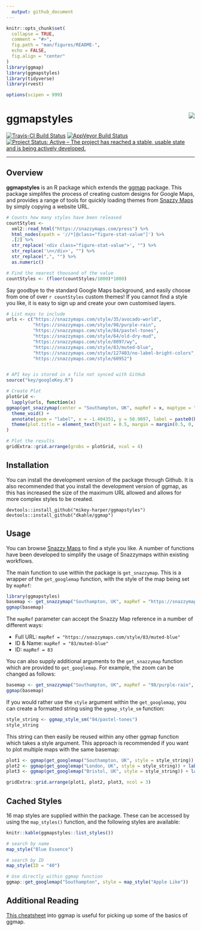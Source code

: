```yaml
---
  output: github_document
---
```

<!-- README.md is generated from README.Rmd. Please edit that file -->

```r
knitr::opts_chunk$set(
  collapse = TRUE,
  comment = "#>",
  fig.path = "man/figures/README-",
  echo = FALSE,
  fig.align = "center"
)
library(ggmap)
library(ggmapstyles)
library(tidyverse)
library(rvest)

options(scipen = 999)
```

# ggmapstyles <img src="man/images/SnazzyMaps-Icon-Transparent.png" align="right" />

[![Travis-CI Build Status](https://travis-ci.org/mikey-harper/ggmapstyles.svg?branch=master)](https://travis-ci.org/mikey-harper/ggmapstyles)
[![AppVeyor Build Status](https://ci.appveyor.com/api/projects/status/github/mikey-harper/ggmapstyles?branch=master&svg=true)](https://ci.appveyor.com/project/mikey-harper/ggmapstyles)
[![Project Status: Active – The project has reached a stable, usable state and is being actively developed.](http://www.repostatus.org/badges/latest/active.svg)](http://www.repostatus.org/#active)

*****
## Overview

**ggmapstyles** is an R package which extends the [ggmap](https://github.com/dkahle/ggmap) package. This package simplifes the process of creating custom designs for Google Maps, and provides a range of tools for quickly loading themes from [Snazzy Maps](https://snazzymaps.com/) by simply copying a website URL.

```r
# Counts how many styles have been released
countStyles <- 
  xml2::read_html("https://snazzymaps.com/press") %>%
  html_nodes(xpath = '//*[@class="figure-stat-value"]') %>%
  .[2] %>%
  str_replace('<div class="figure-stat-value">', "") %>%
  str_replace('\n</div>', "") %>%
  str_replace(",", "") %>%
  as.numeric()

# Find the nearest thousand of the value
countStyles <- (floor(countStyles/1000)*1000)
```

Say goodbye to the standard Google Maps background, and easily choose from one of over `r countStyles` custom themes! If you cannot find a style you like, it is easy to sign up and create your own customised layers.

```r
# List maps to include
urls <- c("https://snazzymaps.com/style/35/avocado-world",
          "https://snazzymaps.com/style/98/purple-rain",
          "https://snazzymaps.com/style/84/pastel-tones",
          "https://snazzymaps.com/style/64/old-dry-mud",
          "https://snazzymaps.com/style/8097/wy",
          "https://snazzymaps.com/style/83/muted-blue",
          "https://snazzymaps.com/style/127403/no-label-bright-colors",
          "https://snazzymaps.com/style/60952")


# API key is stored in a file not synced with GitHub
source("key/googleKey.R")

# Create Plot
plotGrid <-
  lapply(urls, function(x)
ggmap(get_snazzymap(center = "Southampton, UK", mapRef = x, maptype = "roadmap")) +
  theme_void() +
  annotate(geom = "label", x = -1.404351, y = 50.9097, label = paste0(basename(dirname(x)), "/\n", basename(x)), alpha = 0.75) +
  theme(plot.title = element_text(hjust = 0.5, margin = margin(0.5, 0, 0.5, 0, unit = "cm") ))
)

# Plot the results
gridExtra::grid.arrange(grobs = plotGrid, ncol = 4)
```

## Installation

You can install the development version of the package through Github. It is also recommended that you install the development version of ggmap, as this has increased the size of the maximum URL allowed and allows for more complex styles to be created. 

```
devtools::install_github("mikey-harper/ggmapstyles")
devtools::install_github("dkahle/ggmap")
```

## Usage

You can browse [Snazzy Maps](https://snazzymaps.com/) to find a style you like. A number of functions have been developed to simplify the usage of Snazzymaps within existing workflows.

The main function to use within the package is `get_snazzymap`. This is a wrapper of the `get_googlemap` function, with the style of the map being set by `mapRef`:

```r
library(ggmapstyles)
basemap <- get_snazzymap("Southampton, UK", mapRef = "https://snazzymaps.com/style/83/muted-blue")
ggmap(basemap)
```

The `mapRef` parameter can accept the Snazzy Map reference in a number of different ways:

- Full URL: `mapRef = "https://snazzymaps.com/style/83/muted-blue"`
- ID & Name: `mapRef = "83/muted-blue"`
- ID: `mapRef = 83`

You can also supply additional arguments to the `get_snazzymap` function which are provided to `get_googlemap`. For example, the zoom can be changed as follows:

```r
basemap <- get_snazzymap("Southampton, UK", mapRef = "98/purple-rain", zoom = 15)
ggmap(basemap)
```

If you would rather use the `style` argument within the `get_googlemap`, you can create a formatted string using the `ggmap_style_sm` function:

```r
style_string <- ggmap_style_sm("84/pastel-tones")
style_string
```

This string can then easily be reused within any other ggmap function which takes a style argument. This approach is recommended if you want to plot multiple maps with the same basemap:

```r
plot1 <- ggmap(get_googlemap("Southampton, UK", style = style_string)) + labs(title = "Southampton")
plot2 <- ggmap(get_googlemap("London, UK", style = style_string)) + labs(title = "London")
plot3 <- ggmap(get_googlemap("Bristol, UK", style = style_string)) + labs(title = "Bristol")

gridExtra::grid.arrange(plot1, plot2, plot3, ncol = 3)
```

## Cached Styles

16 map styles are supplied within the package. These can be accessed by using the `map_styles()` function, and the following styles are available:

```r
knitr::kable(ggmapstyles::list_styles())
```


```r
# search by name
map_style("Blue Essence")

# search by ID
map_style(ID = "40")

# Use directly within ggmap function
ggmap::get_googlemap("Southampton", style = map_style("Apple Like"))
```

## Additional Reading

[This cheatsheet](https://www.nceas.ucsb.edu/~frazier/RSpatialGuides/ggmap/ggmapCheatsheet.pdf) into ggmap is useful for picking up some of the basics of ggmap.




